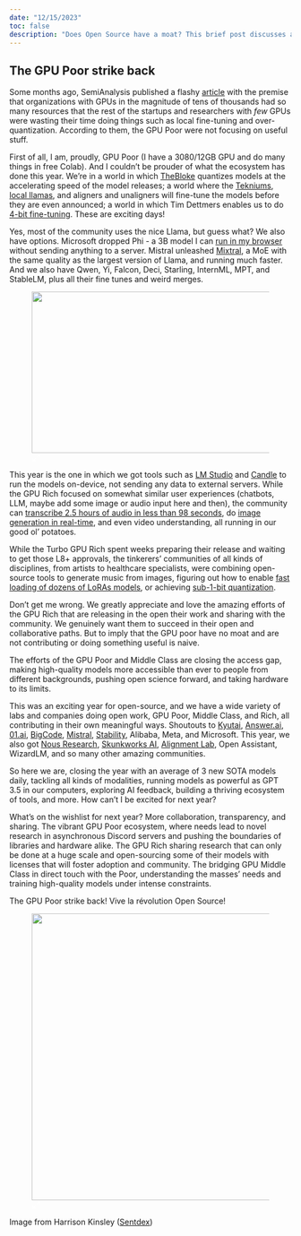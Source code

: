 ```yaml
---
date: "12/15/2023"
toc: false
description: "Does Open Source have a moat? This brief post discusses about OS communities and their strengths as well as collective collaborative ML in the ecosystem."
---
```


## The GPU Poor strike back

<p>Some months ago, SemiAnalysis published a flashy <a href="https://www.semianalysis.com/p/google-gemini-eats-the-world-gemini">article</a> with the premise that organizations with GPUs in the magnitude of tens of thousands had so many resources that the rest of the startups and researchers with <em>few</em> GPUs were wasting their time doing things such as local fine-tuning and over-quantization. According to them, the GPU Poor were not focusing on useful stuff.</p><p>First of all, I am, proudly, GPU Poor (I have a 3080/12GB GPU and do many things in free Colab). And I couldn’t be prouder of what the ecosystem has done this year. We’re in a world in which <a href="https://huggingface.co/TheBloke">TheBloke</a> quantizes models at the accelerating speed of the model releases; a world where the <a href="https://twitter.com/Teknium1">Tekniums</a>, <a href="https://www.reddit.com/r/LocalLLaMA/">local llamas</a>, and aligners and unaligners will fine-tune the models before they are even announced; a world in which Tim Dettmers enables us to do <a href="https://arxiv.org/abs/2305.14314">4-bit fine-tuning</a>. These are exciting days!</p><p>Yes, most of the community uses the nice Llama, but guess what? We also have options. Microsoft dropped Phi - a 3B model I can <a href="https://huggingface.co/spaces/radames/Candle-phi1-phi2-wasm-demo?model=phi_2_0_q4k">run in my browser</a> without sending anything to a server. Mistral unleashed <a href="https://mistral.ai/news/mixtral-of-experts/">Mixtral</a>, a MoE with the same quality as the largest version of Llama, and running much faster. And we also have Qwen, Yi, Falcon, Deci, Starling, InternML, MPT, and StableLM, plus all their fine tunes and weird merges.</p><div class="captioned-image-container"><figure><a class="image-link is-viewable-img image2" target="_blank" href="https://substackcdn.com/image/fetch/f_auto,q_auto:good,fl_progressive:steep/https%3A%2F%2Fsubstack-post-media.s3.amazonaws.com%2Fpublic%2Fimages%2Fd8f556b3-9cc0-481c-aaef-4f985c0ffb88_575x288.png" data-component-name="Image2ToDOM"><div class="image2-inset"><picture><source type="image/webp" srcset="https://substackcdn.com/image/fetch/w_424,c_limit,f_webp,q_auto:good,fl_progressive:steep/https%3A%2F%2Fsubstack-post-media.s3.amazonaws.com%2Fpublic%2Fimages%2Fd8f556b3-9cc0-481c-aaef-4f985c0ffb88_575x288.png 424w, https://substackcdn.com/image/fetch/w_848,c_limit,f_webp,q_auto:good,fl_progressive:steep/https%3A%2F%2Fsubstack-post-media.s3.amazonaws.com%2Fpublic%2Fimages%2Fd8f556b3-9cc0-481c-aaef-4f985c0ffb88_575x288.png 848w, https://substackcdn.com/image/fetch/w_1272,c_limit,f_webp,q_auto:good,fl_progressive:steep/https%3A%2F%2Fsubstack-post-media.s3.amazonaws.com%2Fpublic%2Fimages%2Fd8f556b3-9cc0-481c-aaef-4f985c0ffb88_575x288.png 1272w, https://substackcdn.com/image/fetch/w_1456,c_limit,f_webp,q_auto:good,fl_progressive:steep/https%3A%2F%2Fsubstack-post-media.s3.amazonaws.com%2Fpublic%2Fimages%2Fd8f556b3-9cc0-481c-aaef-4f985c0ffb88_575x288.png 1456w" sizes="100vw"><img src="https://substack-post-media.s3.amazonaws.com/public/images/d8f556b3-9cc0-481c-aaef-4f985c0ffb88_575x288.png" width="575" height="288" data-attrs="{&quot;src&quot;:&quot;https://substack-post-media.s3.amazonaws.com/public/images/d8f556b3-9cc0-481c-aaef-4f985c0ffb88_575x288.png&quot;,&quot;srcNoWatermark&quot;:null,&quot;fullscreen&quot;:null,&quot;imageSize&quot;:null,&quot;height&quot;:288,&quot;width&quot;:575,&quot;resizeWidth&quot;:null,&quot;bytes&quot;:285380,&quot;alt&quot;:null,&quot;title&quot;:null,&quot;type&quot;:&quot;image/png&quot;,&quot;href&quot;:null,&quot;belowTheFold&quot;:false,&quot;topImage&quot;:true,&quot;internalRedirect&quot;:null}" class="sizing-normal" alt="" srcset="https://substackcdn.com/image/fetch/w_424,c_limit,f_auto,q_auto:good,fl_progressive:steep/https%3A%2F%2Fsubstack-post-media.s3.amazonaws.com%2Fpublic%2Fimages%2Fd8f556b3-9cc0-481c-aaef-4f985c0ffb88_575x288.png 424w, https://substackcdn.com/image/fetch/w_848,c_limit,f_auto,q_auto:good,fl_progressive:steep/https%3A%2F%2Fsubstack-post-media.s3.amazonaws.com%2Fpublic%2Fimages%2Fd8f556b3-9cc0-481c-aaef-4f985c0ffb88_575x288.png 848w, https://substackcdn.com/image/fetch/w_1272,c_limit,f_auto,q_auto:good,fl_progressive:steep/https%3A%2F%2Fsubstack-post-media.s3.amazonaws.com%2Fpublic%2Fimages%2Fd8f556b3-9cc0-481c-aaef-4f985c0ffb88_575x288.png 1272w, https://substackcdn.com/image/fetch/w_1456,c_limit,f_auto,q_auto:good,fl_progressive:steep/https%3A%2F%2Fsubstack-post-media.s3.amazonaws.com%2Fpublic%2Fimages%2Fd8f556b3-9cc0-481c-aaef-4f985c0ffb88_575x288.png 1456w" sizes="100vw" fetchpriority="high"></picture><div class="image-link-expand"><svg xmlns="http://www.w3.org/2000/svg" width="16" height="16" viewBox="0 0 24 24" fill="none" stroke="#FFFFFF" stroke-width="2" stroke-linecap="round" stroke-linejoin="round" class="lucide lucide-maximize2 "><polyline points="15 3 21 3 21 9"></polyline><polyline points="9 21 3 21 3 15"></polyline><line x1="21" x2="14" y1="3" y2="10"></line><line x1="3" x2="10" y1="21" y2="14"></line></svg></div></div></a></figure></div><p>This year is the one in which we got tools such as <a href="https://lmstudio.ai/">LM Studio</a> and <a href="https://github.com/huggingface/candle">Candle</a> to run the models on-device, not sending any data to external servers. While the GPU Rich focused on somewhat similar user experiences (chatbots, LLM, maybe add some image or audio input here and then), the community can <a href="https://github.com/Vaibhavs10/insanely-fast-whisper">transcribe 2.5 hours of audio in less than 98 seconds</a>, do <a href="https://huggingface.co/spaces/diffusers/unofficial-SDXL-Turbo-i2i-t2i">image generation in real-time</a>, and even video understanding, all running in our good ol’ potatoes. </p><p>While the Turbo GPU Rich spent weeks preparing their release and waiting to get those L8+ approvals, the tinkerers’ communities of all kinds of disciplines, from artists to healthcare specialists, were combining open-source tools to generate music from images, figuring out how to enable <a href="https://huggingface.co/blog/lora-adapters-dynamic-loading">fast loading of dozens of LoRAs models</a>, or achieving <a href="https://arxiv.org/abs/2310.16795">sub-1-bit quantization</a>.</p><p>Don’t get me wrong. We greatly appreciate and love the amazing efforts of the GPU Rich that are releasing in the open their work and sharing with the community. We genuinely want them to succeed in their open and collaborative paths. But to imply that the GPU poor have no moat and are not contributing or doing something useful is naive. </p><p>The efforts of the GPU Poor and Middle Class are closing the access gap, making high-quality models more accessible than ever to people from different backgrounds, pushing open science forward, and taking hardware to its limits.</p><p>This was an exciting year for open-source, and we have a wide variety of labs and companies doing open work, GPU Poor, Middle Class, and Rich, all contributing in their own meaningful ways. Shoutouts to <a href="https://kyutai.org/">Kyutai</a>, <a href="http://answer.ai/">Answer.ai</a>, <a href="http://01.ai/">01.ai</a>, <a href="https://www.bigcode-project.org/">BigCode</a>, <a href="https://mistral.ai/">Mistral</a>, <a href="https://stability.ai/">Stability</a>, Alibaba, Meta, and Microsoft. This year, we also got <a href="https://twitter.com/NousResearch">Nous Research</a>, <a href="https://twitter.com/skunkworks_ai">Skunkworks AI</a>, <a href="https://twitter.com/alignment_lab">Alignment Lab</a>, Open Assistant, WizardLM, and so many other amazing communities.</p><p>So here we are, closing the year with an average of 3 new SOTA models daily, tackling all kinds of modalities, running models as powerful as GPT 3.5 in our computers, exploring AI feedback, building a thriving ecosystem of tools, and more. How can’t I be excited for next year? </p><p>What's on the wishlist for next year? More collaboration, transparency, and sharing. The vibrant GPU Poor ecosystem, where needs lead to novel research in asynchronous Discord servers and pushing the boundaries of libraries and hardware alike. The GPU Rich sharing research that can only be done at a huge scale and open-sourcing some of their models with licenses that will foster adoption and community. The bridging GPU Middle Class in direct touch with the Poor, understanding the masses’ needs and training high-quality models under intense constraints.</p><p>The GPU Poor strike back! Vive la révolution Open Source!</p><div class="captioned-image-container"><figure><a class="image-link is-viewable-img image2" target="_blank" href="https://substackcdn.com/image/fetch/f_auto,q_auto:good,fl_progressive:steep/https%3A%2F%2Fsubstack-post-media.s3.amazonaws.com%2Fpublic%2Fimages%2F485ddbc2-77ed-4c08-8dd5-4d7e66f67854_512x512.png" data-component-name="Image2ToDOM"><div class="image2-inset"><picture><source type="image/webp" srcset="https://substackcdn.com/image/fetch/w_424,c_limit,f_webp,q_auto:good,fl_progressive:steep/https%3A%2F%2Fsubstack-post-media.s3.amazonaws.com%2Fpublic%2Fimages%2F485ddbc2-77ed-4c08-8dd5-4d7e66f67854_512x512.png 424w, https://substackcdn.com/image/fetch/w_848,c_limit,f_webp,q_auto:good,fl_progressive:steep/https%3A%2F%2Fsubstack-post-media.s3.amazonaws.com%2Fpublic%2Fimages%2F485ddbc2-77ed-4c08-8dd5-4d7e66f67854_512x512.png 848w, https://substackcdn.com/image/fetch/w_1272,c_limit,f_webp,q_auto:good,fl_progressive:steep/https%3A%2F%2Fsubstack-post-media.s3.amazonaws.com%2Fpublic%2Fimages%2F485ddbc2-77ed-4c08-8dd5-4d7e66f67854_512x512.png 1272w, https://substackcdn.com/image/fetch/w_1456,c_limit,f_webp,q_auto:good,fl_progressive:steep/https%3A%2F%2Fsubstack-post-media.s3.amazonaws.com%2Fpublic%2Fimages%2F485ddbc2-77ed-4c08-8dd5-4d7e66f67854_512x512.png 1456w" sizes="100vw"><img src="https://substack-post-media.s3.amazonaws.com/public/images/485ddbc2-77ed-4c08-8dd5-4d7e66f67854_512x512.png" width="512" height="512" data-attrs="{&quot;src&quot;:&quot;https://substack-post-media.s3.amazonaws.com/public/images/485ddbc2-77ed-4c08-8dd5-4d7e66f67854_512x512.png&quot;,&quot;srcNoWatermark&quot;:null,&quot;fullscreen&quot;:null,&quot;imageSize&quot;:null,&quot;height&quot;:512,&quot;width&quot;:512,&quot;resizeWidth&quot;:512,&quot;bytes&quot;:340831,&quot;alt&quot;:null,&quot;title&quot;:null,&quot;type&quot;:&quot;image/png&quot;,&quot;href&quot;:null,&quot;belowTheFold&quot;:true,&quot;topImage&quot;:false,&quot;internalRedirect&quot;:null}" class="sizing-normal" alt="" srcset="https://substackcdn.com/image/fetch/w_424,c_limit,f_auto,q_auto:good,fl_progressive:steep/https%3A%2F%2Fsubstack-post-media.s3.amazonaws.com%2Fpublic%2Fimages%2F485ddbc2-77ed-4c08-8dd5-4d7e66f67854_512x512.png 424w, https://substackcdn.com/image/fetch/w_848,c_limit,f_auto,q_auto:good,fl_progressive:steep/https%3A%2F%2Fsubstack-post-media.s3.amazonaws.com%2Fpublic%2Fimages%2F485ddbc2-77ed-4c08-8dd5-4d7e66f67854_512x512.png 848w, https://substackcdn.com/image/fetch/w_1272,c_limit,f_auto,q_auto:good,fl_progressive:steep/https%3A%2F%2Fsubstack-post-media.s3.amazonaws.com%2Fpublic%2Fimages%2F485ddbc2-77ed-4c08-8dd5-4d7e66f67854_512x512.png 1272w, https://substackcdn.com/image/fetch/w_1456,c_limit,f_auto,q_auto:good,fl_progressive:steep/https%3A%2F%2Fsubstack-post-media.s3.amazonaws.com%2Fpublic%2Fimages%2F485ddbc2-77ed-4c08-8dd5-4d7e66f67854_512x512.png 1456w" sizes="100vw" loading="lazy"></picture><div class="image-link-expand"><svg xmlns="http://www.w3.org/2000/svg" width="16" height="16" viewBox="0 0 24 24" fill="none" stroke="#FFFFFF" stroke-width="2" stroke-linecap="round" stroke-linejoin="round" class="lucide lucide-maximize2 "><polyline points="15 3 21 3 21 9"></polyline><polyline points="9 21 3 21 3 15"></polyline><line x1="21" x2="14" y1="3" y2="10"></line><line x1="3" x2="10" y1="21" y2="14"></line></svg></div></div></a></figure></div><p>Image from Harrison Kinsley (<a href="https://twitter.com/Sentdex/status/1735436902759629250">Sentdex</a>)</p><p></p><p></p><p></p><p></p><p></p><p></p><p></p><p></p><p></p><p></p><p></p><p></p><p></p><p></p><p></p>